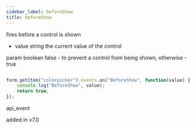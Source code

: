 ```yaml
---
sidebar_label: beforeShow
title: beforeShow
---
```



          


<Short>
 fires before a control is shown
 


</Short>



- value     string     the current value of the control


param   boolean     false - to prevent a control from being shown, otherwise - true


~~~js

form.getItem("colorpicker").events.on("BeforeShow", function(value) {
    console.log("BeforeShow", value);
    return true;
});


~~~
 api_event

<Descr>



</Descr>


 added in v7.0
